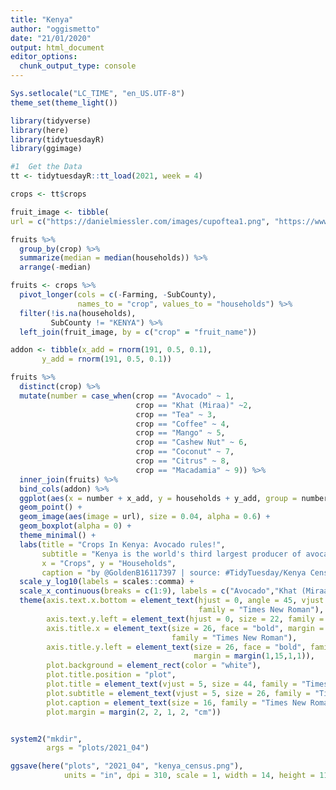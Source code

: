 ```yaml
---
title: "Kenya"
author: "oggismetto"
date: "21/01/2020"
output: html_document
editor_options: 
  chunk_output_type: console
---
```


```r

Sys.setlocale("LC_TIME", "en_US.UTF-8")
theme_set(theme_light())

library(tidyverse)
library(here)
library(tidytuesdayR)
library(ggimage)

#1  Get the Data
tt <- tidytuesdayR::tt_load(2021, week = 4)

crops <- tt$crops

```


```r

fruit_image <- tibble(
url = c("https://danielmiessler.com/images/cupoftea1.png", "https://www.pellinicaffe.com/wp-content/uploads/2020/04/Pellini-Grani-600x600.png", "https://www.totalexotics.com/app/uploads/2019/05/Avocado@2x.png", "https://californiacitrusthreat.org/wp-content/themes/citrus/images/bg-citrus-white.png", "https://www.darlinggroup.co.nz/wp-content/uploads/MANGO-w-SHADOW-610x762px.png", "https://res.cloudinary.com/hksqkdlah/image/upload/c_fill,dpr_auto,f_auto,fl_lossy,q_auto,w_auto/28285_sil-coconutproducts-cracked-05", "https://www.bluemountainorganics.com/pub/media/catalog/product/cache/0e776ddb0f142916b2c3deefdc6c24d0/b/t/btr_macadamia_nuts.png", "https://valothakbo.com/wp-content/uploads/2020/08/kazu-badam-cashew-nut-1kg.png",  "https://knehnav.home.xs4all.nl/khattaktrans3.gif"), fruit_name = c("Tea", "Coffee", "Avocado", "Citrus", "Mango", "Coconut", "Macadamia", "Cashew Nut", "Khat (Miraa)"))

fruits %>%
  group_by(crop) %>%
  summarize(median = median(households)) %>%
  arrange(-median)

fruits <- crops %>%
  pivot_longer(cols = c(-Farming, -SubCounty),
               names_to = "crop", values_to = "households") %>%
  filter(!is.na(households),
         SubCounty != "KENYA") %>%
  left_join(fruit_image, by = c("crop" = "fruit_name")) 

addon <- tibble(x_add = rnorm(191, 0.5, 0.1),
       y_add = rnorm(191, 0.5, 0.1))

fruits %>%
  distinct(crop) %>%
  mutate(number = case_when(crop == "Avocado" ~ 1,
                            crop == "Khat (Miraa)" ~2,
                            crop == "Tea" ~ 3,
                            crop == "Coffee" ~ 4,
                            crop == "Mango" ~ 5,
                            crop == "Cashew Nut" ~ 6,
                            crop == "Coconut" ~ 7,
                            crop == "Citrus" ~ 8,
                            crop == "Macadamia" ~ 9)) %>%
  inner_join(fruits) %>%
  bind_cols(addon) %>%
  ggplot(aes(x = number + x_add, y = households + y_add, group = number)) +
  geom_point() +
  geom_image(aes(image = url), size = 0.04, alpha = 0.6) +
  geom_boxplot(alpha = 0) +
  theme_minimal() +
  labs(title = "Crops In Kenya: Avocado rules!", 
       subtitle = "Kenya is the world's third largest producer of avocados. Avocado is also Kenya's leading \nfruit export, accounting for nearly one-fifth of its total horticultural exports (www.ifpri.org)",
       x = "Crops", y = "Households", 
       caption = "by @GoldenB16117397 | source: #TidyTuesday/Kenya Census") +
  scale_y_log10(labels = scales::comma) +
  scale_x_continuous(breaks = c(1:9), labels = c("Avocado","Khat (Miraa)","Tea","Coffee","Mango","Cashew Nut", "Coconut","Citrus", "Macadamia")) +
  theme(axis.text.x.bottom = element_text(hjust = 0, angle = 45, vjust = 0.2, size = 22, 
                                          family = "Times New Roman"),
        axis.text.y.left = element_text(hjust = 0, size = 22, family = "Times New Roman"),
        axis.title.x = element_text(size = 26, face = "bold", margin = margin(15,1,1,1), 
                                    family = "Times New Roman"),
        axis.title.y.left = element_text(size = 26, face = "bold", family = "Times New Roman",
                                         margin = margin(1,15,1,1)),
        plot.background = element_rect(color = "white"),
        plot.title.position = "plot",
        plot.title = element_text(vjust = 5, size = 44, family = "Times New Roman"),
        plot.subtitle = element_text(vjust = 5, size = 26, family = "Times New Roman"),
        plot.caption = element_text(size = 16, family = "Times New Roman", hjust = 1.1, vjust = -4),
        plot.margin = margin(2, 2, 1, 2, "cm"))


system2("mkdir",
        args = "plots/2021_04")

ggsave(here("plots", "2021_04", "kenya_census.png"), 
            units = "in", dpi = 310, scale = 1, width = 14, height = 11)

```
